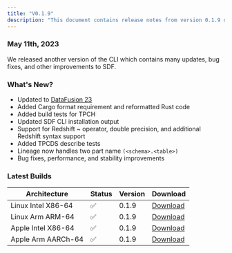 ```yaml
---
title: "V0.1.9"
description: "This document contains release notes from version 0.1.9 of SDF."
---
```

### May 11th, 2023

<p>We released another version of the CLI which contains many updates, bug fixes, and other improvements to SDF.</p>

### What's New?
- Updated to [DataFusion 23](https://github.com/apache/arrow-datafusion/releases/tag/23.0.0)
- Added Cargo format requirement and reformatted Rust code
- Added build tests for TPCH
- Updated SDF CLI installation output 
- Support for Redshift ~ operator, double precision, and additional Redshift syntax support
- Added TPCDS describe tests  
- Lineage now handles two part name `(<schema>.<table>)`
- Bug fixes, performance, and stability improvements 


### Latest Builds 

| Architecture           | Status | Version | Download |
| ---------------------- | ------ | ------- | -------- |
| Linux Intel X86-64     |   ✅   | 0.1.9  | [Download](https://cdn.sdf.com/releases/download/sdf-v0.1.9-x86_64-unknown-linux-musl.tar.gz) |
| Linux Arm ARM-64       |   ✅   | 0.1.9  | [Download](https://cdn.sdf.com/releases/download/sdf-v0.1.9-arm-unknown-linux-gnueabihf.tar.gz) |
| Apple Intel X86-64     |   ✅   | 0.1.9  | [Download](https://cdn.sdf.com/releases/download/sdf-v0.1.9-x86_64-apple-darwin.tar.gz) |
| Apple Arm AARCh-64     |   ✅   | 0.1.9  | [Download](https://cdn.sdf.com/releases/download/sdf-v0.1.9-aarch64-apple-darwin.tar.gz) |
